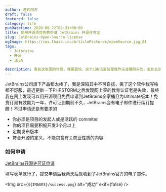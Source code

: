 ```yaml
---
author: 游钓四方
draft: false
featured: false
category: life
pubDatetime: 2020-08-22T08:31+08:00
title: 使用开源项目免费申请 JetBrains 开源许可证
slug: JetBrains-Open-Source-license
ogImage: https://cos.lhasa.icu/ArticlePictures/openSource.jpg_81
tags:
  - Jetbrains
  - 开源
  - IDEA
  
description: 看到这张图的时候，我很震惊。这个CDN流量包是我昨天凌晨刚买的，直到此刻才发现我的CDN流量被恶意盗刷了
---
```



JetBrains公司旗下产品都太棒了，我是深陷其中不可自拔，离了这个软件我写啥都不舒服，最近更新一下PHPSTORM之后发现网上买的教育认证老是失效，最终我在网上发现可以用开源项目免费申请到JetBrains全家桶且为Ultimate版本！免费订阅有效期为一年，许可证到期前不久，JetBrains会有电子邮件进行续订提醒！不过申请还是有要求的

* 你必须是项目的发起人或是活跃的 commiter
* 你的项目需要积极开发3个月以上
* 定期发布版本
* 符合开源的定义，不能包含有关商业性质的内容

### 如何申请

[JetBrains开源许可证申请](https://www.jetbrains.com/shop/eform/opensource?product=ALL)

填写表单就行了，提交申请后我两天后就收到了JetBrains官方的电子邮件。

<Img src={`${IMAGES}/success.png`} alt="成功" exif={false} />